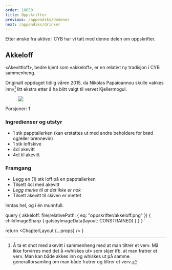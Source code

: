 ```yaml
---
order: 10050
title: Oppskrifter
previous: /appendiks/domener
next: /appendiks/drinker
---
```



Etter ønske fra aktive i CYB har vi tatt med denne delen om oppskrifter.

## Akkeloff

«Akevittloff», bedre kjent som «akkeloff», er en relativt ny tradisjon i CYB sammenheng. 

Originalt oppdaget tidlig våren 2015, da Nikolas Papaioannou skulle «akkes inn»[^1] litt ekstra etter å ha blitt 
valgt til vervet Kjellermogul.

<Figure>
  <Image src={props.data.akkeloff} />
</Figure>

Porsjoner: 1

### Ingredienser og utstyr

* 1 stk papptallerken (kan erstattes ut med andre beholdere for brød og/eller brennevin)
* 1 stk loffskive
* 4cl akevitt
* 4cl til akevitt

### Framgang

* Legg en (1) stk loff på en papptallerken
* Tilsett 4cl med akevitt
* _Legg merke til at det ikke er nok_
* Tilsett akevitt til skiven er mettet

Inntas hel, og i én munnfull.

[^1]:Å ta et shot med akevitt i sammenheng med at man tiltrer et verv. Må ikke forvirres med det å «whiskes ut» som 
  skjer ifb. at man fratrer et verv. Man kan både akkes inn og whiskes ut på samme generalforsamling om man både 
  fratrer og tiltrer et verv.

  query {
    akkeloff: file(relativePath: { eq: "oppskrifter/akkeloff.png" }) {
      childImageSharp {
        gatsbyImageData(layout: CONSTRAINED)
      }
    }
  }
`

  return <ChapterLayout {...props} />
}

